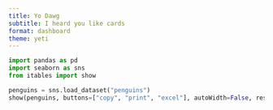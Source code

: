 ```yaml
---
title: Yo Dawg
subtitle: I heard you like cards
format: dashboard
theme: yeti
---
```




```python
import pandas as pd
import seaborn as sns
from itables import show

penguins = sns.load_dataset("penguins")
show(penguins, buttons=["copy", "print", "excel"], autoWidth=False, responsive=False)
```
